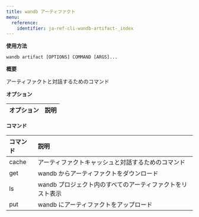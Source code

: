 ---
title: wandb アーティファクト
menu:
  reference:
    identifier: ja-ref-cli-wandb-artifact-_index
---

**使用方法**

`wandb artifact [OPTIONS] COMMAND [ARGS]...`

**概要**

アーティファクトと対話するためのコマンド

**オプション**

| **オプション** | **説明** |
| :--- | :--- |

**コマンド**

| **コマンド** | **説明** |
| :--- | :--- |
| cache | アーティファクトキャッシュと対話するためのコマンド |
| get | wandb からアーティファクトをダウンロード |
| ls | wandb プロジェクト内のすべてのアーティファクトをリスト表示 |
| put | wandb にアーティファクトをアップロード |

<Card
  title="wandb アーティファクト cache"
  href="/ja/ref/cli/wandb-artifact/wandb-artifact-cache/"
  arrow
/>

<Card
  title="wandb アーティファクト get"
  href="/ja/ref/cli/wandb-artifact/wandb-artifact-get/"
  arrow
/>

<Card
  title="wandb アーティファクト ls"
  href="/ja/ref/cli/wandb-artifact/wandb-artifact-ls/"
  arrow
/>

<Card
  title="wandb アーティファクト put"
  href="/ja/ref/cli/wandb-artifact/wandb-artifact-put/"
  arrow
/>
